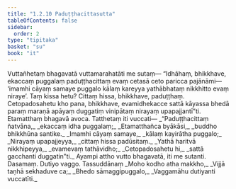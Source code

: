 ```yaml
---
title: "1.2.10 Paduṭṭhacittasutta"
tableOfContents: false
sidebar:
  order: 2
type: "tipitaka"
basket: "su"
book: "it"
---
```



<DynamicBreadcrumb />

<Division number="20" book="it">

<Paragraph number="103" book="it">
Vuttañhetaṃ bhagavatā vuttamarahatāti me sutaṃ—
</Paragraph>

<Paragraph number="104" book="it">
“Idhāhaṃ, bhikkhave, ekaccaṃ puggalaṃ paduṭṭhacittaṃ evaṃ cetasā ceto paricca pajānāmi—  ‘imamhi cāyaṃ samaye puggalo kālaṃ kareyya yathābhataṃ nikkhitto evaṃ niraye’. Taṃ kissa hetu? Cittaṃ hissa, bhikkhave, paduṭṭhaṃ. Cetopadosahetu kho pana, bhikkhave, evamidhekacce sattā kāyassa bhedā paraṃ maraṇā apāyaṃ duggatiṃ vinipātaṃ nirayaṃ upapajjantī”ti. Etamatthaṃ bhagavā avoca. Tatthetaṃ iti vuccati—
</Paragraph>

<Paragraph number="105" type="verses" book="it">
_“Paduṭṭhacittaṃ ñatvāna,_  
_ekaccaṃ idha puggalaṃ;_  
_Etamatthañca byākāsi,_  
_buddho bhikkhūna santike._  

</Paragraph>

<Paragraph number="106" type="verses" book="it">
_Imamhi cāyaṃ samaye,_  
_kālaṃ kayirātha puggalo;_  
_Nirayaṃ upapajjeyya,_  
_cittaṃ hissa padūsitaṃ._  

</Paragraph>

<Paragraph number="107" type="verses" book="it">
_Yathā haritvā nikkhipeyya,_  
_evamevaṃ tathāvidho;_  
_Cetopadosahetu hi,_  
_sattā gacchanti duggatin”ti._  

</Paragraph>

<Paragraph number="108" book="it">
Ayampi attho vutto bhagavatā, iti me sutanti.

</Paragraph>
</Division>

<Paragraph number="109" type="center" book="it">
Dasamaṃ.



</Paragraph>

<Paragraph number="110" type="center" book="it">
Dutiyo vaggo.



</Paragraph>

<Paragraph number="111" type="center" book="it">
Tassuddānaṃ


</Paragraph>

<Paragraph number="112" type="verses" book="it">
_Moho kodho atha makkho,_  
_Vijjā taṇhā sekhaduve ca;_  
_Bhedo sāmaggipuggalo,_  
_Vaggamāhu dutiyanti vuccatīti._
</Paragraph>